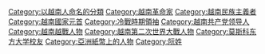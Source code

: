 {{Commonscat|Ho Chi Minh}}
{{Catmore}}

[[Category:以越南人命名的分類|Category:以越南人命名的分類]]
[[Category:越南革命家|Category:越南革命家]]
[[Category:越南民族主義者|Category:越南民族主義者]]
[[Category:越南國家元首|Category:越南國家元首]]
[[Category:冷戰時期領袖|Category:冷戰時期領袖]]
[[Category:越南共产党领导人|Category:越南共产党领导人]]
[[Category:越南越戰人物|Category:越南越戰人物]]
[[Category:越南第二次世界大戰人物|Category:越南第二次世界大戰人物]]
[[Category:莫斯科东方大学校友|Category:莫斯科东方大学校友]]
[[Category:亞洲紙幣上的人物|Category:亞洲紙幣上的人物]]
[[Category:阮姓|Category:阮姓]]